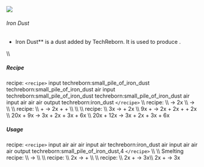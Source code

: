 ![](/mods/techreborn/iron_dust.png)

###### Iron Dust

- Iron Dust** is a dust added by TechReborn. It is used to
        produce <Mcitem id="minecraft:iron_ingot"/>.

\\\\

##### Recipe

<Mcitem id="minecraft:crafting_table"/> recipe:
`<recipe>` input techreborn:small_pile_of_iron_dust
techreborn:small_pile_of_iron_dust air input
techreborn:small_pile_of_iron_dust techreborn:small_pile_of_iron_dust
air input air air air output techreborn:iron_dust `</recipe>`
\\\\ <Mcitem id="techreborn:grinder"/> recipe: \\\\
<Mcitem id="minecraft:iron_ore"/> -\>
2x<Mcitem id="techreborn:iron_dust"/> \\\\
<Mcitem id="minecraft:iron_ingot"/> -\>
<Mcitem id="techreborn:iron_dust"/> \\\\ \\\\
<Mcitem id="techreborn:industrial_grinder"/> recipe:
\\\\ <Mcitem id="minecraft:iron_ore"/> +
<Mcitem id="techreborn:water_cell"/>-\>
2x<Mcitem id="techreborn:iron_dust"/> +
<Mcitem id="techreborn:small_pile_of_tin_dust"/> +
<Mcitem id="techreborn:nickel_dust"/>\\\\ \\\\ \\\\
<Mcitem id="techreborn:industrial_electrolyzer"/>
recipe: \\\\ 3x<Mcitem id="techreborn:pyrite_dust"/>
-\> <Mcitem id="techreborn:iron_dust"/> +
2x<Mcitem id="techreborn:sulfur_dust"/> \\\\
9x<Mcitem id="techreborn:peridot_dust"/> +
<Mcitem id="techreborn:empty_cell"/> -\>
2x<Mcitem id="techreborn:magnesium_dust"/> +
2x<Mcitem id="techreborn:iron_dust"/> +
<Mcitem id="techreborn:silicon_cell"/> +
2x<Mcitem id="techreborn:compressed_air_cell"/> \\\\
20x<Mcitem id="techreborn:almandine_dust"/> +
9x<Mcitem id="techreborn:empty_cell"/> -\>
3x<Mcitem id="techreborn:iron_dust"/> +
2x<Mcitem id="techreborn:aluminium_dust"/> +
3x<Mcitem id="techreborn:silicon_cell"/> +
6x<Mcitem id="techreborn:compressed_air_cell"/> \\\\
20x<Mcitem id="techreborn:andradite_dust"/> +
12x<Mcitem id="techreborn:empty_cell"/> -\>
3x<Mcitem id="techreborn:calcium_cell"/> +
2x<Mcitem id="techreborn:iron_dust"/> +
3x<Mcitem id="techreborn:silicon_cell"/> +
6x<Mcitem id="techreborn:compressed_air_cell"/>

##### Usage

<Mcitem id="minecraft:crafting_table"/> recipe:
`<recipe>` input air air air input air techreborn:iron_dust air
input air air air output techreborn:small_pile_of_iron_dust,4
`</recipe>` \\\\ \\\\ Smelting recipe: \\\\
<Mcitem id="techreborn:iron_dust"/> -\>
<Mcitem id="minecraft:iron_ingot"/> \\\\ \\\\
<Mcitem id="techreborn:industrial_centrifuge"/>
recipe: \\\\ 2x<Mcitem id="techreborn:iron_dust"/>
-\>
<Mcitem id="techreborn:small_pile_of_tin_dust"/> +
<Mcitem id="techreborn:small_pile_of_nickel_dust"/>
\\\\ \\\\ <Mcitem id="techreborn:alloy_smelter"/>
recipe: \\\\ 2x<Mcitem id="techreborn:iron_dust"/> +
<Mcitem id="techreborn:nickel_dust"/> -\>
3x<Mcitem id="techreborn:invar_ingot"/>\\\\
2x<Mcitem id="techreborn:iron_dust"/> +
<Mcitem id="techreborn:nickel_ingot"/> -\>
3x<Mcitem id="techreborn:invar_ingot"/>
